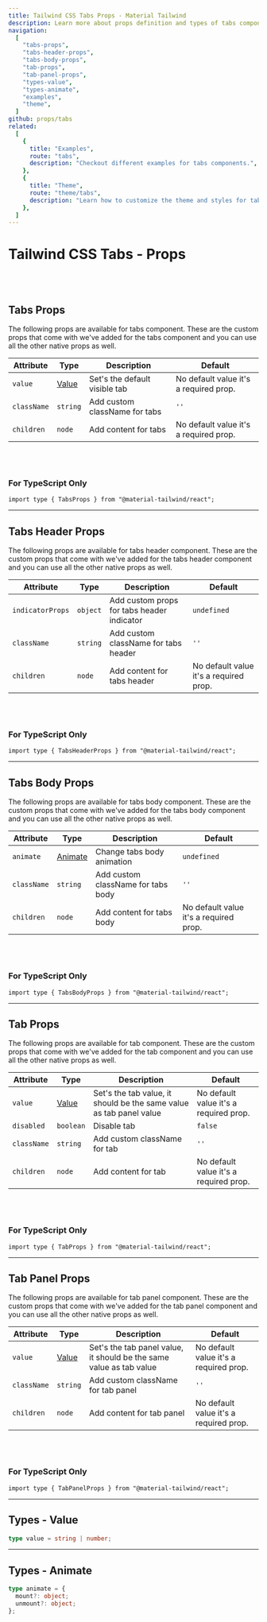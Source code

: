 ```yaml
---
title: Tailwind CSS Tabs Props - Material Tailwind
description: Learn more about props definition and types of tabs components.
navigation:
  [
    "tabs-props",
    "tabs-header-props",
    "tabs-body-props",
    "tab-props",
    "tab-panel-props",
    "types-value",
    "types-animate",
    "examples",
    "theme",
  ]
github: props/tabs
related:
  [
    {
      title: "Examples",
      route: "tabs",
      description: "Checkout different examples for tabs components.",
    },
    {
      title: "Theme",
      route: "theme/tabs",
      description: "Learn how to customize the theme and styles for tabs components.",
    },
  ]
---
```


# Tailwind CSS Tabs - Props

<br />
<br />

## Tabs Props

<span id="tabs-props" className="scroll-mt-48" />
The following props are available for tabs component. These are the custom props
that come with we've added for the tabs component and you can use all the other native
props as well.

| Attribute   | Type                  | Description                   | Default                                |
| ----------- | --------------------- | ----------------------------- | -------------------------------------- |
| `value`     | [Value](#types-value) | Set's the default visible tab | No default value it's a required prop. |
| `className` | <Code>string</Code>   | Add custom className for tabs | `''`                                   |
| `children`  | <Code>node</Code>     | Add content for tabs          | No default value it's a required prop. |

<br />
<br />

### For TypeScript Only

```tsx
import type { TabsProps } from "@material-tailwind/react";
```

---

## Tabs Header Props

<span id="tabs-header-props" className="scroll-mt-48" />
The following props are available for tabs header component. These are the custom
props that come with we've added for the tabs header component and you can use all
the other native props as well.

| Attribute        | Type                | Description                                | Default                                |
| ---------------- | ------------------- | ------------------------------------------ | -------------------------------------- |
| `indicatorProps` | <Code>object</Code> | Add custom props for tabs header indicator | <Code>undefined</Code>                 |
| `className`      | <Code>string</Code> | Add custom className for tabs header       | `''`                                   |
| `children`       | <Code>node</Code>   | Add content for tabs header                | No default value it's a required prop. |

<br />
<br />

### For TypeScript Only

```tsx
import type { TabsHeaderProps } from "@material-tailwind/react";
```

---

## Tabs Body Props

<span id="tabs-body-props" className="scroll-mt-48" />
The following props are available for tabs body component. These are the custom props
that come with we've added for the tabs body component and you can use all the other
native props as well.

| Attribute   | Type                      | Description                        | Default                                |
| ----------- | ------------------------- | ---------------------------------- | -------------------------------------- |
| `animate`   | [Animate](#types-animate) | Change tabs body animation         | <Code>undefined</Code>                 |
| `className` | <Code>string</Code>       | Add custom className for tabs body | `''`                                   |
| `children`  | <Code>node</Code>         | Add content for tabs body          | No default value it's a required prop. |

<br />
<br />

### For TypeScript Only

```tsx
import type { TabsBodyProps } from "@material-tailwind/react";
```

---

## Tab Props

<span id="tab-props" className="scroll-mt-48" />
The following props are available for tab component. These are the custom props that
come with we've added for the tab component and you can use all the other native
props as well.

| Attribute   | Type                 | Description                                                         | Default                                |
| ----------- | -------------------- | ------------------------------------------------------------------- | -------------------------------------- |
| `value`     | [Value](#types)      | Set's the tab value, it should be the same value as tab panel value | No default value it's a required prop. |
| `disabled`  | <Code>boolean</Code> | Disable tab                                                         | <Code>false</Code>                     |
| `className` | <Code>string</Code>  | Add custom className for tab                                        | `''`                                   |
| `children`  | <Code>node</Code>    | Add content for tab                                                 | No default value it's a required prop. |

<br />
<br />

### For TypeScript Only

```tsx
import type { TabProps } from "@material-tailwind/react";
```

---

## Tab Panel Props

<span id="tab-panel-props" className="scroll-mt-48" />
The following props are available for tab panel component. These are the custom props
that come with we've added for the tab panel component and you can use all the other
native props as well.

| Attribute   | Type                | Description                                                         | Default                                |
| ----------- | ------------------- | ------------------------------------------------------------------- | -------------------------------------- |
| `value`     | [Value](#types)     | Set's the tab panel value, it should be the same value as tab value | No default value it's a required prop. |
| `className` | <Code>string</Code> | Add custom className for tab panel                                  | `''`                                   |
| `children`  | <Code>node</Code>   | Add content for tab panel                                           | No default value it's a required prop. |

<br />
<br />

### For TypeScript Only

```tsx
import type { TabPanelProps } from "@material-tailwind/react";
```

---

## Types - Value

<span id="types-value" className="scroll-mt-48" />

```ts
type value = string | number;
```

---

## Types - Animate

<span id="types-animate" className="scroll-mt-48" />

```ts
type animate = {
  mount?: object;
  unmount?: object;
};
```

<span id="examples" className="scroll-mt-48" />
<span id="theme" className="scroll-mt-48" />
